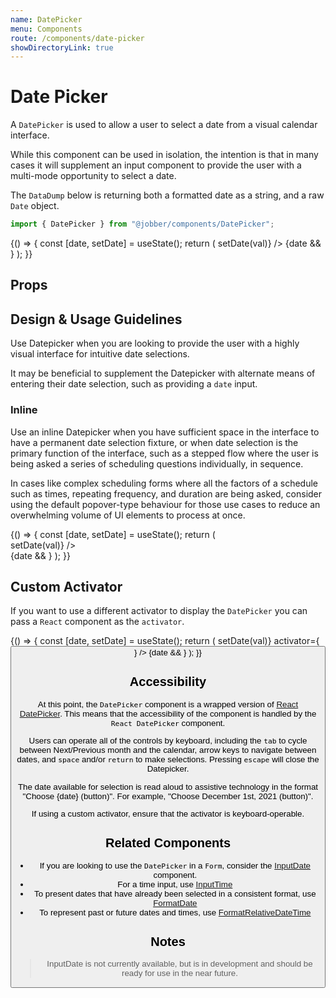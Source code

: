 ```yaml
---
name: DatePicker
menu: Components
route: /components/date-picker
showDirectoryLink: true
---
```



# Date Picker

A `DatePicker` is used to allow a user to select a date from a visual calendar
interface.

While this component can be used in isolation, the intention is that in many
cases it will supplement an input component to provide the user with a
multi-mode opportunity to select a date.

The `DataDump` below is returning both a formatted date as a string, and a raw
`Date` object.

```ts
import { DatePicker } from "@jobber/components/DatePicker";
```

<Playground>
  {() => {
    const [date, setDate] = useState();
    return (
      <Content>
        <DatePicker onChange={val => setDate(val)} />
        {date && <DataDump defaultOpen data={date} />}
      </Content>
    );
  }}
</Playground>

## Props

<Props of={DatePicker} />

## Design & Usage Guidelines

Use Datepicker when you are looking to provide the user with a highly visual
interface for intuitive date selections.

It may be beneficial to supplement the Datepicker with alternate means of
entering their date selection, such as providing a `date` input.

### Inline

Use an inline Datepicker when you have sufficient space in the interface to have
a permanent date selection fixture, or when date selection is the primary
function of the interface, such as a stepped flow where the user is being asked
a series of scheduling questions individually, in sequence.

In cases like complex scheduling forms where all the factors of a schedule such
as times, repeating frequency, and duration are being asked, consider using the
default popover-type behaviour for those use cases to reduce an overwhelming
volume of UI elements to process at once.

<Playground>
  {() => {
    const [date, setDate] = useState();
    return (
      <Content>
        <div>
          <DatePicker inline onChange={val => setDate(val)} />
        </div>
        {date && <DataDump defaultOpen data={date} />}
      </Content>
    );
  }}
</Playground>

## Custom Activator

If you want to use a different activator to display the `DatePicker` you can
pass a `React` component as the `activator`.

<Playground>
  {() => {
    const [date, setDate] = useState();
    return (
      <Content>
        <DatePicker
          onChange={val => setDate(val)}
          activator={<Button label="My fancy activator" variation="learning" />}
        />
        {date && <DataDump defaultOpen data={date} />}
      </Content>
    );
  }}
</Playground>

## Accessibility

At this point, the `DatePicker` component is a wrapped version of
[React DatePicker](https://reactdatepicker.com/). This means that the
accessibility of the component is handled by the `React DatePicker` component.

Users can operate all of the controls by keyboard, including the `tab` to cycle
between Next/Previous month and the calendar, arrow keys to navigate between
dates, and `space` and/or `return` to make selections. Pressing `escape` will
close the Datepicker.

The date available for selection is read aloud to assistive technology in the
format "Choose {date} (button)". For example, "Choose December 1st, 2021
(button)".

If using a custom activator, ensure that the activator is keyboard-operable.

## Related Components

- If you are looking to use the `DatePicker` in a `Form`, consider the
  [InputDate](#) component.
- For a time input, use [InputTime](/components/input-time)
- To present dates that have already been selected in a consistent format, use
  [FormatDate](/components/date-formatter)
- To represent past or future dates and times, use
  [FormatRelativeDateTime](/components/format-relative-date-time)

## Notes

> InputDate is not currently available, but is in development and should be
> ready for use in the near future.

